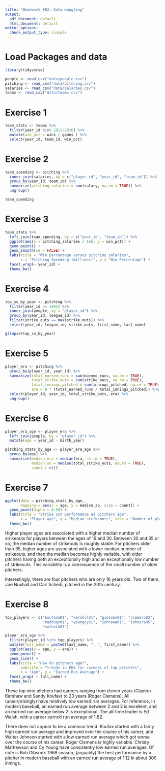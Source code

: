 ```yaml
---
title: "Homework #02: Data wangling"
output:
  pdf_document: default
  html_document: default
editor_options: 
  chunk_output_type: console
---
```


# Load Packages and data

```r
library(tidyverse)
``` 

```r
people <- read_csv("data/people.csv")
pitching <- read_csv("data/pitching.csv")
salaries <- read_csv("data/salaries.csv")
teams <- read_csv("data/teams.csv")
```

# Exercise 1

```r
team_stats <- teams %>% 
  filter(year_id %in% 2011:2016) %>%
  mutate(win_pct = wins / games ) %>%
  select(year_id, team_id, win_pct)
```

# Exercise 2

```r
team_spending <- pitching %>%
  inner_join(salaries, by = c("player_id", "year_id", "team_id")) %>%
  group_by(year_id, team_id) %>%
  summarize(pitching_salaries = sum(salary, na.rm = TRUE)) %>%
  ungroup()

team_spending
```

# Exercise 3

```r
team_stats %>%
  left_join(team_spending, by = c("year_id", "team_id")) %>%
  ggplot(aes(x = pitching_salaries / 1e6, y = win_pct)) + 
  geom_point() + 
  geom_smooth(se = FALSE) + 
  labs(title = "Win percentage versus pitching salaries",
       x = "Pitching Spending (millions)", y = "Win Percentage") + 
  facet_wrap(~ year_id) + 
  theme_bw()
```

# Exercise 4

```r
top_so_by_year <- pitching %>% 
  filter(year_id >= 1901) %>%
  inner_join(people, by = "player_id") %>%
  group_by(year_id, league_id) %>%
  filter(strike_outs == max(strike_outs)) %>%
  select(year_id, league_id, strike_outs, first_name, last_name)

glimpse(top_so_by_year)
```

# Exercise 5

```r
player_era <- pitching %>%
  group_by(player_id, year_id) %>%
  summarize(total_earned_runs = sum(earned_runs, na.rm = TRUE),
            total_strike_outs = sum(strike_outs, na.rm = TRUE),
            total_innings_pitched = sum(innings_pitched, na.rm = TRUE),
            era = 9 * (total_earned_runs / total_innings_pitched)) %>%
  select(player_id, year_id, total_strike_outs, era) %>%
  ungroup()
```

# Exercise 6

```r
player_era_age <- player_era %>%
  left_join(people, by = "player_id") %>%
  mutate(age = year_id - birth_year)

pitching_stats_by_age <- player_era_age %>%
  group_by(age) %>%
  summarize(median_era = median(era, na.rm = TRUE),
            median_so = median(total_strike_outs, na.rm = TRUE),
            count = n())
```

# Exercise 7

```r
ggplot(data = pitching_stats_by_age, 
       mapping = aes(x = age, y = median_so, size = count)) + 
  geom_point(alpha = 0.50) +
  labs(title = "Strike out performance as pitchers age",
       x = "Player age", y = "Median strikeouts", size = "Number of players") +
  theme_bw()
```

Higher player ages are associated with a higher median number of strikeouts for
players between the ages of 16 and 30. Between 30 and 35 or so, the median 
number of strikeouts is roughly stable. For pitchers older than 35, higher 
ages are associated with a lower median number of strikeouts, and then the 
median becomes highly variable, with older pitchers having both an 
exceptionally high and an exceptionally low number of strikeouts. This 
variability is a consequence of the small number of older pitchers.

Interestingly, there are four pitchers who are only 16 years old. Two of them,
Joe Nuxhall and Carl Scheib, pitched in the 20th century.

# Exercise 8

```r
top_players <- c("koufasa01", "kershcl01", "gibsobo01", "clemero02",
                 "maddugr01", "youngcy01", "johnswa01", "johnsra05",
                 "mathech01")

player_era_age %>%
  filter(player_id %in% top_players) %>%
  mutate(full_name = paste0(last_name, ", ", first_name)) %>%
  ggplot(aes(x = age, y = era)) + 
  geom_point() + 
  geom_line() + 
  labs(title = "How do pitchers age?",
       subtitle = "trends in ERA for careers of top pitchers",
       x = "Age", y = "Earned Run Average") +
  facet_wrap( ~ full_name) +
  theme_bw()
```

These top nine pitchers had careers ranging from eleven years (Clayton
Kershaw and Sandy Koufax) to 23 years (Roger Clemens). All (unsurprisingly) have
relatively low earned run averages. For reference, in modern baseball, an 
earned run average between 2 and 3 is excellent, and an earned run average below
2 is exceptional. The all-time leader is Ed Walsh, with a career earned run 
average of 1.82.

There does not appear to be a common trend. Koufax started with a fairly high
earned run average and improved over the course of his career, and Walter 
Johnson started with a low earned run average which got worse over the course of 
his career. Roger Clemens is highly variable. Christy Mathewson and Cy Young
have consistently low earned run averages. Of note is Bob Gibson's 1968 
season, (arguably) the best performance by a pitcher in modern baseball with
an earned run average of 1.12 in about 300 innings. 
